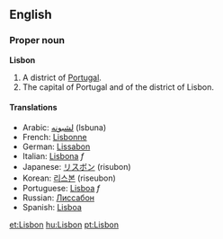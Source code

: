 ==English==
===Proper noun===
'''Lisbon'''

#A district of [[Portugal]].
#The capital of Portugal and of the district of Lisbon.

====Translations====
*Arabic: [[لشبونه]] (lsbuna)
*French: [[Lisbonne]]
*German: [[Lissabon]]
*Italian: [[Lisbona]] ''f''
*Japanese: [[リスボン]] (risubon)
*Korean: [[리스본]] (riseubon)
*Portuguese: [[Lisboa]] ''f''
*Russian: [[Лиссабон]]
*Spanish: [[Lisboa]]

[[et:Lisbon]]
[[hu:Lisbon]]
[[pt:Lisbon]]